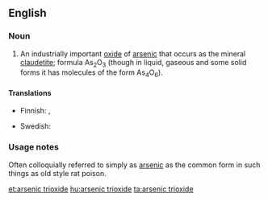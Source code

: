 ==English==
{{wikipedia}}

===Noun===
{{en-noun|-}}

# An industrially important [[oxide]] of [[arsenic]] that occurs as the mineral [[claudetite]]; formula As<sub>2</sub>O<sub>3</sub> (though in liquid, gaseous and some solid forms it has molecules of the form As<sub>4</sub>O<sub>6</sub>).

====Translations====
{{trans-top|an oxide of arsenic}}
* Finnish: {{t+|fi|arseenitrioksidi}}, {{t+|fi|arsenikki}}
{{trans-mid}}
* Swedish: {{t-|sv|arseniktrioxid|c}}
{{trans-bottom}}

===Usage notes===
Often colloquially referred to simply as [[arsenic]] as the common form in such things as old style rat poison.

[[et:arsenic trioxide]]
[[hu:arsenic trioxide]]
[[ta:arsenic trioxide]]